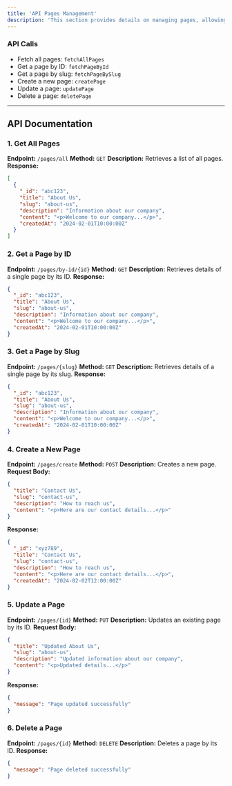 ```yaml
---
title: 'API Pages Management'
description: 'This section provides details on managing pages, allowing administrators to create, edit, delete, and retrieve pages efficiently. Pages help structure site content and provide important information to users.'
---
```


### API Calls
- Fetch all pages: `fetchAllPages`
- Get a page by ID: `fetchPageById`
- Get a page by slug: `fetchPageBySlug`
- Create a new page: `createPage`
- Update a page: `updatePage`
- Delete a page: `deletePage`

---

## API Documentation

### 1. Get All Pages
**Endpoint:** `/pages/all`
**Method:** `GET`
**Description:** Retrieves a list of all pages.
**Response:**
```json
[
  {
    "_id": "abc123",
    "title": "About Us",
    "slug": "about-us",
    "description": "Information about our company",
    "content": "<p>Welcome to our company...</p>",
    "createdAt": "2024-02-01T10:00:00Z"
  }
]
```

### 2. Get a Page by ID
**Endpoint:** `/pages/by-id/{id}`
**Method:** `GET`
**Description:** Retrieves details of a single page by its ID.
**Response:**
```json
{
  "_id": "abc123",
  "title": "About Us",
  "slug": "about-us",
  "description": "Information about our company",
  "content": "<p>Welcome to our company...</p>",
  "createdAt": "2024-02-01T10:00:00Z"
}
```

### 3. Get a Page by Slug
**Endpoint:** `/pages/{slug}`
**Method:** `GET`
**Description:** Retrieves details of a single page by its slug.
**Response:**
```json
{
  "_id": "abc123",
  "title": "About Us",
  "slug": "about-us",
  "description": "Information about our company",
  "content": "<p>Welcome to our company...</p>",
  "createdAt": "2024-02-01T10:00:00Z"
}
```

### 4. Create a New Page
**Endpoint:** `/pages/create`
**Method:** `POST`
**Description:** Creates a new page.
**Request Body:**
```json
{
  "title": "Contact Us",
  "slug": "contact-us",
  "description": "How to reach us",
  "content": "<p>Here are our contact details...</p>"
}
```
**Response:**
```json
{
  "_id": "xyz789",
  "title": "Contact Us",
  "slug": "contact-us",
  "description": "How to reach us",
  "content": "<p>Here are our contact details...</p>",
  "createdAt": "2024-02-02T12:00:00Z"
}
```

### 5. Update a Page
**Endpoint:** `/pages/{id}`
**Method:** `PUT`
**Description:** Updates an existing page by its ID.
**Request Body:**
```json
{
  "title": "Updated About Us",
  "slug": "about-us",
  "description": "Updated information about our company",
  "content": "<p>Updated details...</p>"
}
```
**Response:**
```json
{
  "message": "Page updated successfully"
}
```

### 6. Delete a Page
**Endpoint:** `/pages/{id}`
**Method:** `DELETE`
**Description:** Deletes a page by its ID.
**Response:**
```json
{
  "message": "Page deleted successfully"
}
```